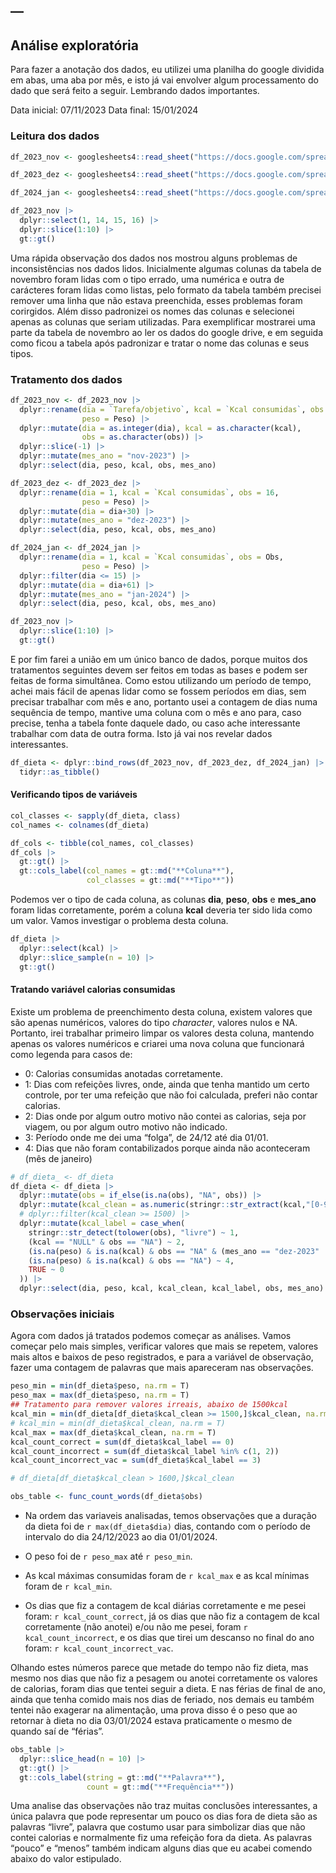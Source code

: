 ---
---

## Análise exploratória

Para fazer a anotação dos dados, eu utilizei uma planilha do google dividida em abas, uma aba por mês, e isto já vai envolver algum processamento do dado que será feito a seguir. Lembrando dados importantes.

Data inicial: 07/11/2023 Data final: 15/01/2024

### Leitura dos dados

```r
df_2023_nov <- googlesheets4::read_sheet("https://docs.google.com/spreadsheets/d/1txp3AiJhJRWTxjZikS4RVI191nxOG_BTkoawITC3hrU/edit?pli=1#gid=1352677891", sheet = "2023-Novembro") 

df_2023_dez <- googlesheets4::read_sheet("https://docs.google.com/spreadsheets/d/1txp3AiJhJRWTxjZikS4RVI191nxOG_BTkoawITC3hrU/edit?pli=1#gid=1352677891", sheet = "2023-Dezembro")

df_2024_jan <- googlesheets4::read_sheet("https://docs.google.com/spreadsheets/d/1txp3AiJhJRWTxjZikS4RVI191nxOG_BTkoawITC3hrU/edit?pli=1#gid=1352677891", sheet = "2024-Jan")

df_2023_nov |> 
  dplyr::select(1, 14, 15, 16) |> 
  dplyr::slice(1:10) |> 
  gt::gt()

```

Uma rápida observação dos dados nos mostrou alguns problemas de inconsistências nos dados lidos. Inicialmente algumas colunas da tabela de novembro foram lidas com o tipo errado, uma numérica e outra de carácteres foram lidas como listas, pelo formato da tabela também precisei remover uma linha que não estava preenchida, esses problemas foram corirgidos. Além disso padronizei os nomes das colunas e selecionei apenas as colunas que seriam utilizadas. Para exemplificar mostrarei uma parte da tabela de novembro ao ler os dados do google drive, e em seguida como ficou a tabela após padronizar e tratar o nome das colunas e seus tipos.


### Tratamento dos dados

```r
df_2023_nov <- df_2023_nov |>
  dplyr::rename(dia = `Tarefa/objetivo`, kcal = `Kcal consumidas`, obs = 16,
                peso = Peso) |> 
  dplyr::mutate(dia = as.integer(dia), kcal = as.character(kcal),
                obs = as.character(obs)) |> 
  dplyr::slice(-1) |> 
  dplyr::mutate(mes_ano = "nov-2023") |> 
  dplyr::select(dia, peso, kcal, obs, mes_ano)

df_2023_dez <- df_2023_dez |> 
  dplyr::rename(dia = 1, kcal = `Kcal consumidas`, obs = 16,
                peso = Peso) |>
  dplyr::mutate(dia = dia+30) |> 
  dplyr::mutate(mes_ano = "dez-2023") |> 
  dplyr::select(dia, peso, kcal, obs, mes_ano)

df_2024_jan <- df_2024_jan |> 
  dplyr::rename(dia = 1, kcal = `Kcal consumidas`, obs = Obs,
                peso = Peso) |> 
  dplyr::filter(dia <= 15) |>
  dplyr::mutate(dia = dia+61) |> 
  dplyr::mutate(mes_ano = "jan-2024") |> 
  dplyr::select(dia, peso, kcal, obs, mes_ano)

df_2023_nov |> 
  dplyr::slice(1:10) |> 
  gt::gt()
```

E por fim farei a união em um único banco de dados, porque muitos dos tratamentos seguintes devem ser feitos em todas as bases e podem ser feitas de forma simultânea. Como estou utilizando um período de tempo, achei mais fácil de apenas lidar como se fossem períodos em dias, sem precisar trabalhar com mês e ano, portanto usei a contagem de dias numa sequência de tempo, mantive uma coluna com o mês e ano para, caso precise, tenha a tabela fonte daquele dado, ou caso ache interessante trabalhar com data de outra forma. Isto já vai nos revelar dados interessantes.

```r
df_dieta <- dplyr::bind_rows(df_2023_nov, df_2023_dez, df_2024_jan) |> 
  tidyr::as_tibble()
```

#### Verificando tipos de variáveis

```r
col_classes <- sapply(df_dieta, class)
col_names <- colnames(df_dieta)

df_cols <- tibble(col_names, col_classes)
df_cols |> 
  gt::gt() |> 
  gt::cols_label(col_names = gt::md("**Coluna**"),
                 col_classes = gt::md("**Tipo**"))

```

Podemos ver o tipo de cada coluna, as colunas **dia**, **peso**, **obs** e **mes_ano** foram lidas corretamente, porém a coluna **kcal** deveria ter sido lida como um valor. Vamos investigar o problema desta coluna.

```r
df_dieta |>
  dplyr::select(kcal) |> 
  dplyr::slice_sample(n = 10) |> 
  gt::gt()
```

#### Tratando variável calorias consumidas

Existe um problema de preenchimento desta coluna, existem valores que são apenas numéricos, valores do tipo *character*, valores nulos e NA. Portanto, irei trabalhar primeiro limpar os valores desta coluna, mantendo apenas os valores numéricos e criarei uma nova coluna que funcionará como legenda para casos de:

-   0: Calorias consumidas anotadas corretamente.
-   1: Dias com refeições livres, onde, ainda que tenha mantido um certo controle, por ter uma refeição que não foi calculada, preferi não contar calorias.
-   2: Dias onde por algum outro motivo não contei as calorias, seja por viagem, ou por algum outro motivo não indicado.
-   3: Período onde me dei uma "folga", de 24/12 até dia 01/01.
-   4: Dias que não foram contabilizados porque ainda não aconteceram (mês de janeiro)

```r
# df_dieta_ <- df_dieta
df_dieta <- df_dieta |> 
  dplyr::mutate(obs = if_else(is.na(obs), "NA", obs)) |> 
  dplyr::mutate(kcal_clean = as.numeric(stringr::str_extract(kcal,"[0-9.]+"))) |> 
  # dplyr::filter(kcal_clean >= 1500) |> 
  dplyr::mutate(kcal_label = case_when(
    stringr::str_detect(tolower(obs), "livre") ~ 1,
    (kcal == "NULL" & obs == "NA") ~ 2,
    (is.na(peso) & is.na(kcal) & obs == "NA" & (mes_ano == "dez-2023" | dia == 62)) ~ 3,
    (is.na(peso) & is.na(kcal) & obs == "NA") ~ 4,
    TRUE ~ 0
  )) |>  
  dplyr::select(dia, peso, kcal, kcal_clean, kcal_label, obs, mes_ano)
```

### Observações iniciais

Agora com dados já tratados podemos começar as análises. Vamos começar pelo mais simples, verificar valores que mais se repetem, valores mais altos e baixos de peso registrados, e para a variável de observação, fazer uma contagem de palavras que mais apareceram nas observações.

```r
peso_min = min(df_dieta$peso, na.rm = T)
peso_max = max(df_dieta$peso, na.rm = T)
## Tratamento para remover valores irreais, abaixo de 1500kcal
kcal_min = min(df_dieta[df_dieta$kcal_clean >= 1500,]$kcal_clean, na.rm = T)
# kcal_min = min(df_dieta$kcal_clean, na.rm = T)
kcal_max = max(df_dieta$kcal_clean, na.rm = T)
kcal_count_correct = sum(df_dieta$kcal_label == 0)
kcal_count_incorrect = sum(df_dieta$kcal_label %in% c(1, 2))
kcal_count_incorrect_vac = sum(df_dieta$kcal_label == 3)

# df_dieta[df_dieta$kcal_clean > 1600,]$kcal_clean

obs_table <- func_count_words(df_dieta$obs)
```

- Na ordem das variaveis analisadas, temos observações que a duração da dieta foi de `r max(df_dieta$dia)` dias, contando com o período de intervalo do dia 24/12/2023 ao dia 01/01/2024.

- O peso foi de `r peso_max` até `r peso_min`. 

- As kcal máximas consumidas foram de `r kcal_max` e as kcal mínimas foram de `r kcal_min`.

- Os dias que fiz a contagem de kcal diárias corretamente e me pesei foram: `r kcal_count_correct`, já os dias que não fiz a contagem de kcal corretamente (não anotei) e/ou não me pesei, foram `r kcal_count_incorrect`, e os dias que tirei um descanso no final do ano foram: `r kcal_count_incorrect_vac`. 


Olhando estes números parece que metade do tempo não fiz dieta, mas mesmo nos dias que não fiz a pesagem ou anotei corretamente os valores de calorias, foram dias que tentei seguir a dieta. E nas férias de final de ano, ainda que tenha comido mais nos dias de feriado, nos demais eu também tentei não exagerar na alimentação, uma prova disso é o peso que ao retornar à dieta no dia 03/01/2024 estava praticamente o mesmo de quando saí de "férias".

```r
obs_table |> 
  dplyr::slice_head(n = 10) |> 
  gt::gt() |> 
  gt::cols_label(string = gt::md("**Palavra**"),
                 count = gt::md("**Frequência**"))
```

Uma analise das observações não traz muitas conclusões interessantes, a única palavra que pode representar um pouco os dias  fora de dieta são as palavras "livre", palavra que costumo usar para simbolizar dias que não contei calorias e normalmente fiz uma refeição fora da dieta. As palavras "pouco" e "menos" também indicam alguns dias que eu acabei comendo abaixo do valor estipulado.


